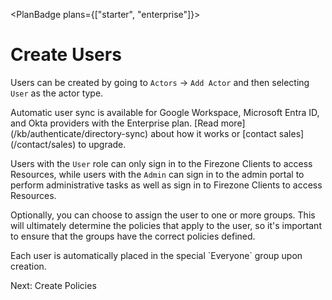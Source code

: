
<PlanBadge plans={["starter", "enterprise"]}>

# Create Users

</PlanBadge>

Users can be created by going to `Actors` -> `Add Actor` and then selecting
`User` as the actor type.

<Alert color="info">
  Automatic user sync is available for Google Workspace, Microsoft Entra ID, and
  Okta providers with the Enterprise plan. [Read
  more](/kb/authenticate/directory-sync) about how it works or [contact
  sales](/contact/sales) to upgrade.
</Alert>

Users with the `User` role can only sign in to the Firezone Clients to access
Resources, while users with the `Admin` can sign in to the admin portal to
perform administrative tasks as well as sign in to Firezone Clients to access
Resources.

Optionally, you can choose to assign the user to one or more groups. This will
ultimately determine the policies that apply to the user, so it's important to
ensure that the groups have the correct policies defined.

<Alert color="warning">
  Each user is automatically placed in the special `Everyone` group upon
  creation.
</Alert>

<NextStep href="/kb/deploy/policies">Next: Create Policies</NextStep>

<SupportOptions />
